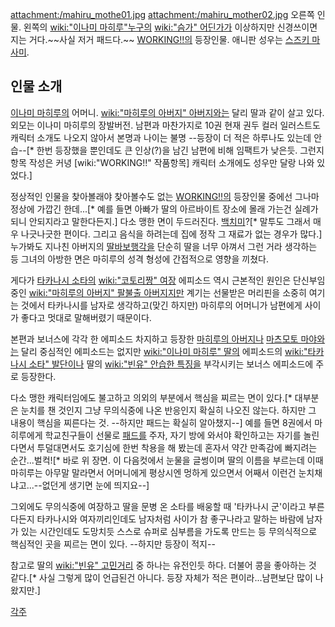 attachment:/mahiru_mothe01.jpg
attachment:/mahiru_mother02.jpg 
오른쪽 인물. 왼쪽의 [[wiki:"이나미 마히루"누구]]의 [[wiki:"슴가" 어딘]]가가 이상하지만 신경쓰이면 지는 거다.~~사실 저거 패드다.~~
[[WORKING!!]]의 등장인물. 애니판 성우는 [[스즈키 마사미]].

== 인물 소개 ==
[[이나미 마히루]]의 어머니. [[wiki:"마히루의 아버지" 아버지]]와는 달리 딸과 같이 살고 있다. 외모는 이나미 마히루의 장발버전. 남편과 마찬가지로 10권 현재 권두 컬러 일러스트도 캐릭터 소개도 나오지 않아서 본명과 나이는 불명 --등장이 더 적은 하루나도 있는데 안습--[* 한번 등장했을 뿐인데도 큰 인상(?)을 남긴 남편에 비해 임팩트가 낮은듯. 그런지 항목 작성은 커녕 [wiki:"WORKING!!" 작품항목] 캐릭터 소개에도 성우만 달랑 나와 있었다.]

정상적인 인물을 찾아볼래야 찾아볼수도 없는 [[WORKING!!]]의 등장인물 중에선 그나마 정상에 가깝긴 한데...[* 예를 들면 아빠가 딸의 아르바이트 장소에 몰래 가는건 실례가 되니 안되지라고 말한다든지.] 다소 맹한 면이 두드러진다. [[백치미]]?[* 말투도 그래서 매우 나긋나긋한 편이다. 그리고 음식을 하려는데 집에 정작 그 재료가 없는 경우가 많다.]
누가봐도 지나친 아버지의 [[딸바보]]행각을 단순히 딸을 너무 아껴서 그런 거라 생각하는 등 그녀의 아방한 면은 마히루의 성격 형성에 간접적으로 영향을 끼쳤다. 

게다가 [[타카나시 소타]]의 [[wiki:"코토리짱" 여장]] 에피소드 역시 근본적인 원인은 단신부임 중인 [[wiki:"마히루의 아버지" 팔불출 아버지]]지만 계기는 선물받은 머리핀을 소중히 여기는 것에서 타카나시를 남자로 생각하고(맞긴 하지만) 마히루의 어머니가 남편에게 사이가 좋다고 멋대로 말해버렸기 때문이다.

본편과 보너스에 각각 한 에피소드 차지하고 등장한 [[마히루의 아버지]]나 [[마츠모토 마야]]와는 달리 중심적인 에피소드는 없지만 [[wiki:"이나미 마히루" 딸]]의 에피소드의 [[wiki:"타카나시 소타" 발단]]이나 딸의 [[wiki:"빈유" 안습한 특징]]을 부각시키는 보너스 에피소드에 주로 등장한다.

다소 맹한 캐릭터임에도 불고하고 의외의 부분에서 핵심을 찌르는 면이 있다.[* 대부분은 눈치를 챈 것인지 그냥 무의식중에 나온 반응인지 확실히 나오진 않는다. 하지만 그 내용이 핵심을 찌른다는 것. --하지만 패드는 확실히 알아챘지--]
예를 들면 8권에서 마히루에게 학교친구들이 선물로 [[패드]]를 주자, 자기 방에 와서야 확인하고는 자기를 놀린다면서 투덜대면서도 호기심에 한번 착용을 해 봤는데 혼자서 약간 만족감에 빠지려는 순간...벌컥![* 바로 위 장면. 이 다음컷에서 눈물을 글썽이며 딸의 이름을 부르는데 이때 마히루는 아무말 말라면서 어머니에게 평상시엔 멍하게 있으면서 어째서 이런건 눈치채냐고...--없던게 생기면 눈에 띄지요--]

그외에도 무의식중에 여장하고 딸을 문병 온 소타를 배웅할 때 '타카나시 군'이라고 부른다든지 타카나시와 여자끼리인데도 남자처럼 사이가 참 좋구나라고 말하는 바람에 남자가 있는 시간인데도 도망치듯 스스로 슈퍼로 심부름을 가도록 만드는 등 무의식적으로 핵심적인 곳을 찌르는 면이 있다. --하지만 등장이 적지--

참고로 딸의 [[wiki:"빈유" 고민거리]] 중 하나는 유전인듯 하다.
더불어 콩을 좋아하는 것 같다.[* 사실 그렇게 많이 언급된건 아니다. 등장 자체가 적은 편이라...남편보단 많이 나왔지만.]


[[각주]]
